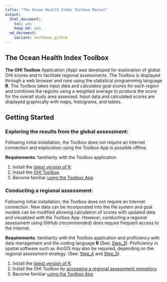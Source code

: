 ```yaml
---
title: "The Ocean Health Index Toolbox Manual"
output: 
  html_document:
    toc: yes
    keep_md: yes
  md_document:
    variant: markdown_github
---
```




## The Ocean Health Index Toolbox 
**The OHI Toolbox** Application (App) was developed for exploration of global OHI scores and to facilitate regional assessments. The Toolbox is displayed through a web browser and runs using the statistical programming language **R**. The Toolbox takes input data and calculates goal scores for each region and combines the regions using a weighted average to produce the score for the overall study area assessed. Input data and calculated scores are displayed graphically with maps, histograms, and tables.

## Getting Started

### Exploring the results from the global assessment:

Following initial installation, the Toolbox does not require an Internet connection and exploration using the Toolbox App is possible offline. 

**Requirements**: familiarity with the Toolbox application

1. Install the [latest version of R](https://github.com/OHI-Science/ohimanual/blob/master/tutorials/required_software/software_for_OHI.md#required-software).
2. Install the [OHI Toolbox](http://ohi-science.org/pages/install.html).
3. Become familiar [using the Toolbox App](https://github.com/OHI-Science/ohimanual/blob/master/tutorials/toolbox_manual%20PO/Step_3%20Using%20the%20OHI%20Toolbox%20App.md)

### Conducting a regional assessment:

Following initial installation, the Toolbox does not require an Internet connection. New data can be incorporated into the file system and goal models can be modified allowing calculation of scores with updated data and visualized with the Toolbox App. However, conducting a regional assessment using GitHub (recommended) does require frequent access to the Internet.

**Requirements**: familiarity with the Toolbox application and proficiency with data management and the coding language **R** (See: [Step_3]()). Proficiency in spatial software such as ArcGIS may also be required, depending on the regional assessment strategy.  (See: [Step_4]() and [Step_5]()).

1. Install the [latest version of R](https://github.com/OHI-Science/ohimanual/blob/master/tutorials/required_software/software_for_OHI.md#required-software).
2. Install the OHI Toolbox by [accessing a regional assessment repository](https://github.com/OHI-Science/ohimanual/blob/master/tutorials/accessing_a_repo/accessing_a_repo.md#accessing-github-repositories)
3. Become familiar [using the Toolbox App](https://github.com/OHI-Science/ohimanual/blob/master/tutorials/toolbox_manual%20PO/Step_3%20Using%20the%20OHI%20Toolbox%20App.md)
    
    
